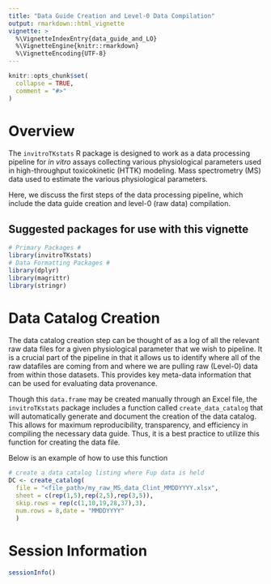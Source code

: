 ```yaml
---
title: "Data Guide Creation and Level-0 Data Compilation"
output: rmarkdown::html_vignette
vignette: >
  %\VignetteIndexEntry{data_guide_and_LO}
  %\VignetteEngine{knitr::rmarkdown}
  %\VignetteEncoding{UTF-8}
---
```


```r
knitr::opts_chunk$set(
  collapse = TRUE,
  comment = "#>"
)
```

# Overview

The `invitroTKstats` R package is designed to work as a data processing pipeline for *in vitro* assays collecting various physiological parameters used in high-throughput toxicokinetic (HTTK) modeling.  Mass spectrometry (MS) data used to estimate the various physiological parameters.

Here, we discuss the first steps of the data processing pipeline, which include the data guide creation and level-0 (raw data) compilation.

## Suggested packages for use with this vignette

```r
# Primary Packages #
library(invitroTKstats)
# Data Formatting Packages #
library(dplyr)
library(magrittr)
library(stringr)
```

# Data Catalog Creation

The data catalog creation step can be thought of as a log of all the relevant raw data files for a given physiological parameter that we wish to pipeline.  It is a crucial part of the pipeline in that it allows us to identify where all of the raw datafiles are coming from and where we are pulling raw (Level-0) data from within those datasets.  This provides key meta-data information that can be used for evaluating data provenance.

Though this `data.frame` may be created manually through an Excel file, the `invitroTKstats` package includes a function called `create_data_catalog` that will automatically generate and document the creation of the data catalog.  This allows for maximum reproducibility, transparency, and efficiency in compiling the necessary data guide.  Thus, it is a best practice to utilize this function for creating the data file.

Below is an example of how to use this function

```r
# create a data catalog listing where Fup data is held
DC <- create_catalog(
  file = "<file_path>/my_raw_MS_data_Clint_MMDDYYYY.xlsx",
  sheet = c(rep(1,5),rep(2,5),rep(3,5)),
  skip.rows = rep(c(1,10,19,28,37),3),
  num.rows = 8,date = "MMDDYYYY"
  )
```


# Session Information

```r
sessionInfo()
```